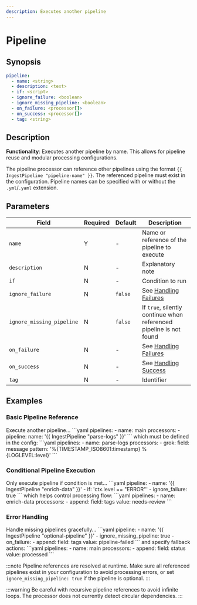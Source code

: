 ```yaml
---
description: Executes another pipeline
---
```


# Pipeline

## Synopsis

```yaml {2}
pipeline:
  - name: <string>
  - description: <text>
  - if: <script>
  - ignore_failure: <boolean>
  - ignore_missing_pipeline: <boolean>
  - on_failure: <processor[]>
  - on_success: <processor[]>
  - tag: <string>
```

## Description

**Functionality**: Executes another pipeline by name. This allows for pipeline reuse and modular processing configurations.

The pipeline processor can reference other pipelines using the format `{{ IngestPipeline "pipeline-name" }}`. The referenced pipeline must exist in the configuration. Pipeline names can be specified with or without the `.yml`/`.yaml` extension.

## Parameters

|Field|Required|Default|Description|
|---|---|---|---|
|`name`|Y|-|Name or reference of the pipeline to execute|
|`description`|N|-|Explanatory note|
|`if`|N|-|Condition to run|
|`ignore_failure`|N|`false`|See [Handling Failures](../handling-failures.mdx)|
|`ignore_missing_pipeline`|N|`false`|If `true`, silently continue when referenced pipeline is not found|
|`on_failure`|N|-|See [Handling Failures](../handling-failures.mdx)|
|`on_success`|N|-|See [Handling Success](../handling-success.mdx)|
|`tag`|N|-|Identifier|

## Examples

### Basic Pipeline Reference

<ExampleGrid>
  <CommentCol>
    Execute another pipeline...
  </CommentCol>
  <CodeCol>
    ```yaml
    pipelines:
      - name: main
        processors:
          - pipeline:
              name: '{{ IngestPipeline "parse-logs" }}'
    ```
  </CodeCol>
  <CommentCol>
    which must be defined in the config:
  </CommentCol>
  <CodeCol>
    ```yaml
    pipelines:
      - name: parse-logs
        processors:
          - grok:
              field: message 
              pattern: '%{TIMESTAMP_ISO8601:timestamp} %{LOGLEVEL:level}'
    ```
  </CodeCol>
</ExampleGrid>

### Conditional Pipeline Execution

<ExampleGrid>
  <CommentCol>
    Only execute pipeline if condition is met...
  </CommentCol>
  <CodeCol>
    ```yaml
    pipeline:
      - name: '{{ IngestPipeline "enrich-data" }}'
      - if: 'ctx.level == "ERROR"'
      - ignore_failure: true
    ```
  </CodeCol>
  <CommentCol>
    which helps control processing flow:
  </CommentCol>
  <CodeCol>
    ```yaml
    pipelines:
      - name: enrich-data
        processors:
          - append:
              field: tags
              value: needs-review
    ```
  </CodeCol>
</ExampleGrid>

### Error Handling

<ExampleGrid>
  <CommentCol>
    Handle missing pipelines gracefully...
  </CommentCol>
  <CodeCol>
    ```yaml
    pipeline:
      - name: '{{ IngestPipeline "optional-pipeline" }}'
      - ignore_missing_pipeline: true
      - on_failure:
          - append:
              field: tags
              value: pipeline-failed
    ```
  </CodeCol>
  <CommentCol>
    and specify fallback actions:
  </CommentCol>
  <CodeCol>
    ```yaml
    pipelines:
      - name: main
        processors:
          - append:
              field: status
              value: processed
    ```
  </CodeCol>
</ExampleGrid>

:::note
Pipeline references are resolved at runtime. Make sure all referenced pipelines exist in your configuration to avoid processing errors, or set `ignore_missing_pipeline: true` if the pipeline is optional.
:::

:::warning
Be careful with recursive pipeline references to avoid infinite loops. The processor does not currently detect circular dependencies.
:::